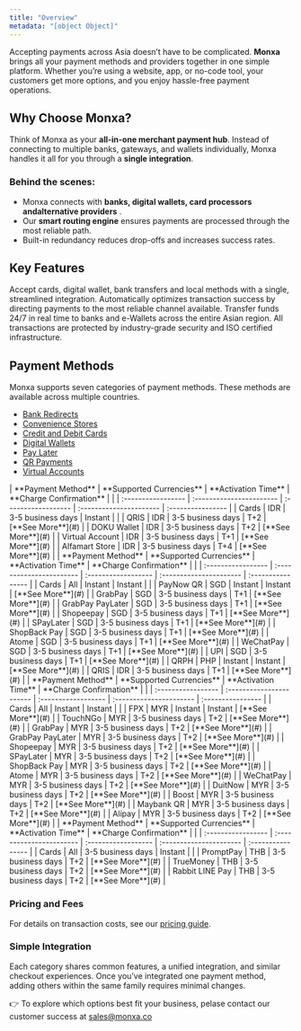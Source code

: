 ```yaml
---
title: "Overview"
metadata: "[object Object]"
---
```


Accepting payments across Asia doesn’t have to be complicated. **Monxa** brings all your payment methods and providers together in one simple platform. Whether you’re using a website, app, or no-code tool, your customers get more options, and you enjoy hassle-free payment operations.

## Why Choose Monxa?

Think of Monxa as your **all-in-one merchant payment hub**. Instead of connecting to multiple banks, gateways, and wallets individually, Monxa handles it all for you through a **single integration**.

### Behind the scenes:

- Monxa connects with ********banks, digital wallets, card processors ********and********alternative providers********   .
- Our **smart routing engine** ensures payments are processed through the most reliable path.
- Built-in redundancy reduces drop-offs and increases success rates.

## Key Features

<Columns cols={2}>
  <Card title="Seamless Processing" icon="water" iconType="solid" href="#">
    Accept cards, digital wallet, bank transfers and local methods with a single, streamlined integration.
  </Card>
  <Card title="Smart Routing" icon="arrow-progress" iconType="solid" href="#">
    Automatically optimizes transaction success by directing payments to the most reliable channel available.
  </Card>
  <Card title="Instant Payouts" icon="gauge-max" iconType="solid" href="#">
    Transfer funds 24/7 in real time to banks and e-Wallets across the entire Asian region.
  </Card>
  <Card title="Secure & Compliant" icon="shield-check" iconType="solid" href="#">
    All transactions are protected by industry-grade security and ISO certified infrastructure.
  </Card>
</Columns>

## Payment Methods

Monxa supports seven categories of payment methods. These methods are available across multiple countries.

- [Bank Redirects](/payments/payment-methods/bank-redirects)
- [Convenience Stores](/payments/payment-methods/convenience-stores)
- [Credit and Debit Cards](/payments/payment-methods/cards)
- [Digital Wallets](/payments/payment-methods/wallets)
- [Pay Later](/payments/payment-methods/buy-now-pay-later)
- [QR Payments](/payments/payment-methods/qr-payments)
- [Virtual Accounts](/payments/payment-methods/virtual-accounts)

<Tabs>
  <Tab title="Indonesia">
    | **Payment Method** | **Supported Currencies** | **Activation Time** | **Charge Confirmation** |                   |
    | :----------------- | :----------------------- | :------------------ | :---------------------- | :---------------- |
    | Cards              | IDR                      | 3-5 business days   | Instant                 |                   |
    | QRIS               | IDR                      | 3-5 business days   | T+2                     | [**See More**](#) |
    | DOKU Wallet        | IDR                      | 3-5 business days   | T+2                     | [**See More**](#) |
    | Virtual Account    | IDR                      | 3-5 business days   | T+1                     | [**See More**](#) |
    | Alfamart Store     | IDR                      | 3-5 business days   | T+4                     | [**See More**](#) |
  </Tab>
  <Tab title="Singapore">
    | **Payment Method** | **Supported Currencies** | **Activation Time** | **Charge Confirmation** |                   |
    | :----------------- | :----------------------- | :------------------ | :---------------------- | :---------------- |
    | Cards              | All                      | Instant             | Instant                 |                   |
    | PayNow QR          | SGD                      | Instant             | Instant                 | [**See More**](#) |
    | GrabPay            | SGD                      | 3-5 business days   | T+1                     | [**See More**](#) |
    | GrabPay PayLater   | SGD                      | 3-5 business days   | T+1                     | [**See More**](#) |
    | Shopeepay          | SGD                      | 3-5 business days   | T+1                     | [**See More**](#) |
    | SPayLater          | SGD                      | 3-5 business days   | T+1                     | [**See More**](#) |
    | ShopBack Pay       | SGD                      | 3-5 business days   | T+1                     | [**See More**](#) |
    | Atome              | SGD                      | 3-5 business days   | T+1                     | [**See More**](#) |
    | WeChatPay          | SGD                      | 3-5 business days   | T+1                     | [**See More**](#) |
    | UPI                | SGD                      | 3-5 business days   | T+1                     | [**See More**](#) |
    | QRPH               | PHP                      | Instant             | Instant                 | [**See More**](#) |
    | QRIS               | IDR                      | 3-5 business days   | T+1                     | [**See More**](#) |
  </Tab>
  <Tab title="Malaysia">
    | **Payment Method** | **Supported Currencies** | **Activation Time** | **Charge Confirmation** |                   |
    | :----------------- | :----------------------- | :------------------ | :---------------------- | :---------------- |
    | Cards              | All                      | Instant             | Instant                 |                   |
    | FPX                | MYR                      | Instant             | Instant                 | [**See More**](#) |
    | TouchNGo           | MYR                      | 3-5 business days   | T+2                     | [**See More**](#) |
    | GrabPay            | MYR                      | 3-5 business days   | T+2                     | [**See More**](#) |
    | GrabPay PayLater   | MYR                      | 3-5 business days   | T+2                     | [**See More**](#) |
    | Shopeepay          | MYR                      | 3-5 business days   | T+2                     | [**See More**](#) |
    | SPayLater          | MYR                      | 3-5 business days   | T+2                     | [**See More**](#) |
    | ShopBack Pay       | MYR                      | 3-5 business days   | T+2                     | [**See More**](#) |
    | Atome              | MYR                      | 3-5 business days   | T+2                     | [**See More**](#) |
    | WeChatPay          | MYR                      | 3-5 business days   | T+2                     | [**See More**](#) |
    | DuitNow            | MYR                      | 3-5 business days   | T+2                     | [**See More**](#) |
    | Boost              | MYR                      | 3-5 business days   | T+2                     | [**See More**](#) |
    | Maybank QR         | MYR                      | 3-5 business days   | T+2                     | [**See More**](#) |
    | Alipay             | MYR                      | 3-5 business days   | T+2                     | [**See More**](#) |
  </Tab>
  <Tab title="Thailand">
    | **Payment Method** | **Supported Currencies** | **Activation Time** | **Charge Confirmation** |                   |
    | :----------------- | :----------------------- | :------------------ | :---------------------- | :---------------- |
    | Cards              | All                      | 3-5 business days   | Instant                 |                   |
    | PromptPay          | THB                      | 3-5 business days   | T+2                     | [**See More**](#) |
    | TrueMoney          | THB                      | 3-5 business days   | T+2                     | [**See More**](#) |
    | Rabbit LINE Pay    | THB                      | 3-5 business days   | T+2                     | [**See More**](#) |
  </Tab>
</Tabs>

### Pricing and Fees

For details on transaction costs, see our [pricing guide](#).

### Simple Integration

Each category shares common features, a unified integration, and similar checkout experiences. Once you’ve integrated one payment method, adding others within the same family requires minimal changes.

👉 To explore which options best fit your business, pelase contact our customer success at [sales@monxa.co](mailto:sales@monxa.co)
